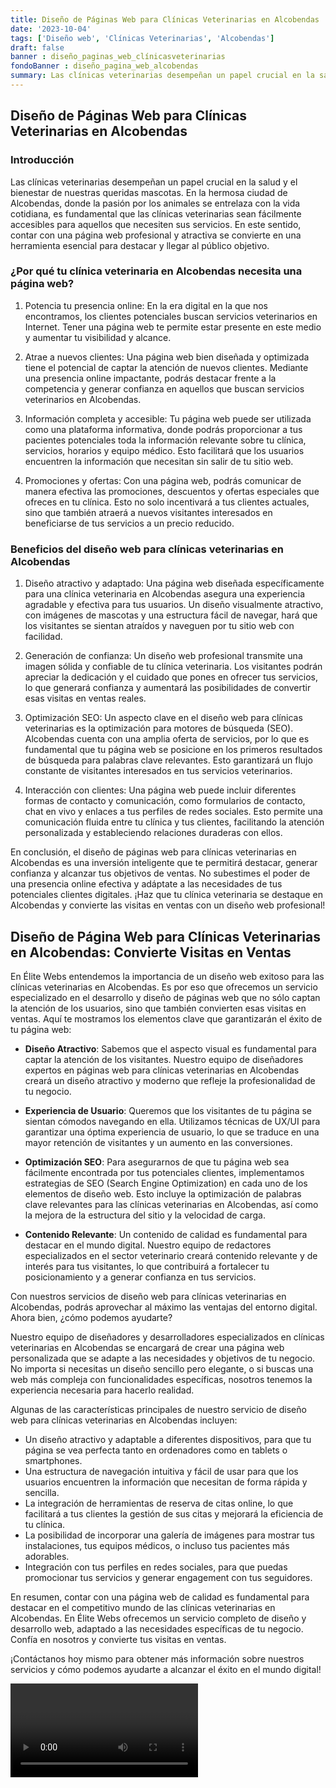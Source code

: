 ```yaml
---
title: Diseño de Páginas Web para Clínicas Veterinarias en Alcobendas
date: '2023-10-04'
tags: ['Diseño web', 'Clínicas Veterinarias', 'Alcobendas']
draft: false
banner : diseño_paginas_web_clínicasveterinarias
fondoBanner : diseño_pagina_web_alcobendas
summary: Las clínicas veterinarias desempeñan un papel crucial en la salud y el bienestar de nuestras queridas mascotas. En la hermosa ciudad de Alcobendas, donde la pasión por los animales se entrelaza con la vida cotidiana, es fundamental que las clínicas veterinarias sean fácilmente accesibles para aquellos que necesiten sus servicios. En este sentido, contar con una página web profesional y atractiva se convierte en una herramienta esencial para destacar y llegar al público objetivo. 
---
```


## Diseño de Páginas Web para Clínicas Veterinarias en Alcobendas

### Introducción

Las clínicas veterinarias desempeñan un papel crucial en la salud y el bienestar de nuestras queridas mascotas. En la hermosa ciudad de Alcobendas, donde la pasión por los animales se entrelaza con la vida cotidiana, es fundamental que las clínicas veterinarias sean fácilmente accesibles para aquellos que necesiten sus servicios. En este sentido, contar con una página web profesional y atractiva se convierte en una herramienta esencial para destacar y llegar al público objetivo. 

### ¿Por qué tu clínica veterinaria en Alcobendas necesita una página web?

1. Potencia tu presencia online: En la era digital en la que nos encontramos, los clientes potenciales buscan servicios veterinarios en Internet. Tener una página web te permite estar presente en este medio y aumentar tu visibilidad y alcance.

2. Atrae a nuevos clientes: Una página web bien diseñada y optimizada tiene el potencial de captar la atención de nuevos clientes. Mediante una presencia online impactante, podrás destacar frente a la competencia y generar confianza en aquellos que buscan servicios veterinarios en Alcobendas.

3. Información completa y accesible: Tu página web puede ser utilizada como una plataforma informativa, donde podrás proporcionar a tus pacientes potenciales toda la información relevante sobre tu clínica, servicios, horarios y equipo médico. Esto facilitará que los usuarios encuentren la información que necesitan sin salir de tu sitio web.

4. Promociones y ofertas: Con una página web, podrás comunicar de manera efectiva las promociones, descuentos y ofertas especiales que ofreces en tu clínica. Esto no solo incentivará a tus clientes actuales, sino que también atraerá a nuevos visitantes interesados en beneficiarse de tus servicios a un precio reducido.

### Beneficios del diseño web para clínicas veterinarias en Alcobendas

1. Diseño atractivo y adaptado: Una página web diseñada específicamente para una clínica veterinaria en Alcobendas asegura una experiencia agradable y efectiva para tus usuarios. Un diseño visualmente atractivo, con imágenes de mascotas y una estructura fácil de navegar, hará que los visitantes se sientan atraídos y naveguen por tu sitio web con facilidad.

2. Generación de confianza: Un diseño web profesional transmite una imagen sólida y confiable de tu clínica veterinaria. Los visitantes podrán apreciar la dedicación y el cuidado que pones en ofrecer tus servicios, lo que generará confianza y aumentará las posibilidades de convertir esas visitas en ventas reales.

3. Optimización SEO: Un aspecto clave en el diseño web para clínicas veterinarias es la optimización para motores de búsqueda (SEO). Alcobendas cuenta con una amplia oferta de servicios, por lo que es fundamental que tu página web se posicione en los primeros resultados de búsqueda para palabras clave relevantes. Esto garantizará un flujo constante de visitantes interesados en tus servicios veterinarios.

4. Interacción con clientes: Una página web puede incluir diferentes formas de contacto y comunicación, como formularios de contacto, chat en vivo y enlaces a tus perfiles de redes sociales. Esto permite una comunicación fluida entre tu clínica y tus clientes, facilitando la atención personalizada y estableciendo relaciones duraderas con ellos.

En conclusión, el diseño de páginas web para clínicas veterinarias en Alcobendas es una inversión inteligente que te permitirá destacar, generar confianza y alcanzar tus objetivos de ventas. No subestimes el poder de una presencia online efectiva y adáptate a las necesidades de tus potenciales clientes digitales. ¡Haz que tu clínica veterinaria se destaque en Alcobendas y convierte las visitas en ventas con un diseño web profesional!

<GifSeo />

<Cta />

## Diseño de Página Web para Clínicas Veterinarias en Alcobendas: Convierte Visitas en Ventas

En Élite Webs entendemos la importancia de un diseño web exitoso para las clínicas veterinarias en Alcobendas. Es por eso que ofrecemos un servicio especializado en el desarrollo y diseño de páginas web que no sólo captan la atención de los usuarios, sino que también convierten esas visitas en ventas. Aquí te mostramos los elementos clave que garantizarán el éxito de tu página web:

- **Diseño Atractivo**: Sabemos que el aspecto visual es fundamental para captar la atención de los visitantes. Nuestro equipo de diseñadores expertos en páginas web para clínicas veterinarias en Alcobendas creará un diseño atractivo y moderno que refleje la profesionalidad de tu negocio.

- **Experiencia de Usuario**: Queremos que los visitantes de tu página se sientan cómodos navegando en ella. Utilizamos técnicas de UX/UI para garantizar una óptima experiencia de usuario, lo que se traduce en una mayor retención de visitantes y un aumento en las conversiones.

- **Optimización SEO**: Para asegurarnos de que tu página web sea fácilmente encontrada por tus potenciales clientes, implementamos estrategias de SEO (Search Engine Optimization) en cada uno de los elementos de diseño web. Esto incluye la optimización de palabras clave relevantes para las clínicas veterinarias en Alcobendas, así como la mejora de la estructura del sitio y la velocidad de carga.

- **Contenido Relevante**: Un contenido de calidad es fundamental para destacar en el mundo digital. Nuestro equipo de redactores especializados en el sector veterinario creará contenido relevante y de interés para tus visitantes, lo que contribuirá a fortalecer tu posicionamiento y a generar confianza en tus servicios.

Con nuestros servicios de diseño web para clínicas veterinarias en Alcobendas, podrás aprovechar al máximo las ventajas del entorno digital. Ahora bien, ¿cómo podemos ayudarte?

Nuestro equipo de diseñadores y desarrolladores especializados en clínicas veterinarias en Alcobendas se encargará de crear una página web personalizada que se adapte a las necesidades y objetivos de tu negocio. No importa si necesitas un diseño sencillo pero elegante, o si buscas una web más compleja con funcionalidades específicas, nosotros tenemos la experiencia necesaria para hacerlo realidad.

Algunas de las características principales de nuestro servicio de diseño web para clínicas veterinarias en Alcobendas incluyen:

-	Un diseño atractivo y adaptable a diferentes dispositivos, para que tu página se vea perfecta tanto en ordenadores como en tablets o smartphones.
-	Una estructura de navegación intuitiva y fácil de usar para que los usuarios encuentren la información que necesitan de forma rápida y sencilla.
-	La integración de herramientas de reserva de citas online, lo que facilitará a tus clientes la gestión de sus citas y mejorará la eficiencia de tu clínica.
-	La posibilidad de incorporar una galería de imágenes para mostrar tus instalaciones, tus equipos médicos, o incluso tus pacientes más adorables.
-	Integración con tus perfiles en redes sociales, para que puedas promocionar tus servicios y generar engagement con tus seguidores.

En resumen, contar con una página web de calidad es fundamental para destacar en el competitivo mundo de las clínicas veterinarias en Alcobendas. En Élite Webs ofrecemos un servicio completo de diseño y desarrollo web, adaptado a las necesidades específicas de tu negocio. Confía en nosotros y convierte tus visitas en ventas.

¡Contáctanos hoy mismo para obtener más información sobre nuestros servicios y cómo podemos ayudarte a alcanzar el éxito en el mundo digital!

<Video />

<CtaBot job='Clínicas Veterinarias' city='Alcobendas'/>

<Gmaps query='Alcobendas+españa+maps' />
